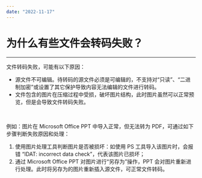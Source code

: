 ```yaml
---
date: "2022-11-17"
---
```

# 为什么有些文件会转码失败？

- - - 

文件转码失败，可能有以下原因：

- 源文件不可编辑。待转码的源文件必须是可编辑的，不⽀持对“只读”、“⼆进制加密”或设置了其它保护导致内容⽆法编辑的⽂件进⾏转码。
- 文件包含的图片在压缩过程中受损，破坏图片结构，此时图片虽然可以正常预览，但是会导致文件转码失败。
    
<br/>

例如：图片在 Microsoft Office PPT 中导入正常，但无法转为 PDF，可通过如下步骤判断失败原因和处理：

1. 使用图片处理工具判断图片是否被损坏：如使用 PS 工具导入该图片时，会报错 “IDAT: incorrect data check”，代表该图片已损坏；
2. 通过 Microsoft Office PPT 对图片进行“另存为”操作，PPT 会对图片重新进行处理。此时将另存为的图片重新插入源文件，可正常文件转码。